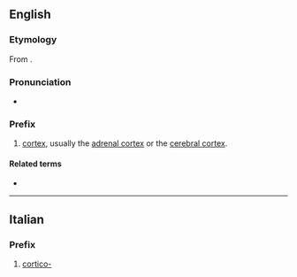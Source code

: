 {{also|cortiço}}
==English==

===Etymology===
{{root|en|ine-pro|*(s)ker- (cut)}}
From {{der|en|la|cortex||bark}}.

===Pronunciation===
* {{a|US}} {{IPA|en|/ˈkɔɹ.tɪ.koʊ/}}

===Prefix===
{{en-prefix}}

# [[cortex]], usually the [[adrenal cortex]] or the [[cerebral cortex]].

====Related terms====
* {{prefixsee|en}}

----

==Italian==

===Prefix===
{{head|it|prefix}}

# [[#English|cortico-]]